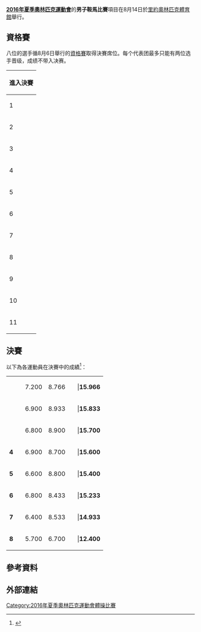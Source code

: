 {{NoteTA|G1=Sports}}
{{Infobox Olympic event
|event = 男子鞍馬
|games = 2016年夏季
|image =
|caption =
|venue = [[HSBC體育館|里約奧林匹克體育館]]
|date = 8月14日
|competitors = 8
|nations = 6
|gold = [[馬克斯·惠特洛克|馬克斯·惠特洛克]]
|goldNOC = GBR
|silver = [[路易斯·史密斯|路易斯·史密斯]]
|silverNOC = GBR
|bronze = [[亞歷山大·納多爾|亞歷山大·納多爾]]
|bronzeNOC = USA
|prev = [[2012年夏季奧林匹克運動會體操男子鞍馬比賽|2012]]
|next = [[2020年夏季奧林匹克運動會體操男子鞍馬比賽|2020]]
}}
{{2016年夏季奧林匹克運動會體操比賽}}
'''[[2016年夏季奧林匹克運動會|2016年夏季奧林匹克運動會]]'''的'''男子鞍馬比賽'''項目在8月14日於[[HSBC體育館|里約奧林匹克體育館]]舉行。

== 資格賽 ==
{{main|2016年夏季奧林匹克運動會體操男子資格賽#自由體操項目晉級者}}
八位的選手循8月6日舉行的[[2016年夏季奧林匹克運動會體操男子資格賽|資格賽]]取得決賽席位。每个代表团最多只能有两位选手晋级，成绩不带入决赛。
{| {{AG-score}}
!進入決賽
|-
|1||align=left|{{flagIOCathlete|[[馬克斯·惠特洛克|馬克斯·惠特洛克]]|GBR|2016年夏季}}
|7.100||8.700||||15.800||Q
|-
|2||align=left|{{flagIOCathlete|[[路易斯·史密斯|路易斯·史密斯]]|GBR|2016年夏季}}
|6.900||8.800||||15.700||Q
|-
|3||align=left|{{flagIOCathlete|[[西里爾·托馬遜|西里爾·托馬遜]]|FRA|2016年夏季}}
|6.900||8.750||||15.650||Q
|-
|4||align=left|{{flagIOCathlete|{{le|哈鲁吞·梅尔丁扬|Harutyun Merdinyan}}|ARM|2016年夏季}}
|6.700||8.883||||15.583||Q
|-
|5||align=left|{{flagIOCathlete|[[奥列格·维尔尼亚耶夫|奥列格·维尔尼亚耶夫]]|UKR|2016年夏季}}
|7.000||8.566||||15.566||Q
|-
|6||align=left|{{flagIOCathlete|[[尼古莱·库克先科夫|尼古莱·库克先科夫]]|RUS|2016年夏季}}
|6.700||8.683||||15.383||Q
|-
|7||align=left|{{flagIOCathlete|[[亞歷山大·納多爾|亞歷山大·納多爾]]|USA|2016年夏季}}
|6.600||8.766||||15.366||Q
|-
|8||align=left|{{flagIOCathlete|[[达维德·别利亚夫斯基|达维德·别利亚夫斯基]]|RUS|2016年夏季}}
|6.600||8.700||||15.300||Q
|-
|9||align=left|{{flagIOCathlete|{{le|维德·希德韦吉|Vid Hidvégi}}|HUN|2016年夏季}}
|6.400||8.833||||15.233||R1
|-
|10||align=left|{{flagIOCathlete|{{le|安德烈·利哈维茨基|Andrey Likhovitskiy}}|BLR|2016年夏季}}
|6.600||8.633||||15.233||R2
|-
|11||align=left|{{flagIOCathlete|[[林超攀|林超攀]]|CHN|2016年夏季}}
|6.300||8.733||||15.033||R3
|}

== 決賽 ==
以下為各運動員在決賽中的成績<ref>{{en}}{{cite web|title=Detailed Results - Artistic Gymnastics - Men's Pommel Horse - Final|url=https://smsprio2016-a.akamaihd.net/_odf-documents/G/A/GAM006100_Results_2016_08_14_bb34d761_caf1_4815_9de0_1422515b563d.pdf|website=rio2016.com|accessdate=2016-08-18|deadurl=yes|archiveurl=https://web.archive.org/web/20160920171952/https://smsprio2016-a.akamaihd.net/_odf-documents/G/A/GAM006100_Results_2016_08_14_bb34d761_caf1_4815_9de0_1422515b563d.pdf|archivedate=2016-09-20}}</ref>：
{| {{AG-score}}
|- style="background:#F7F6A8;"
|{{Gold1}}|| align="left" |{{flagIOCathlete|[[馬克斯·惠特洛克|馬克斯·惠特洛克]]|GBR|2016年夏季}}
|7.200||8.766|||||'''15.966'''
|- style="background:#DCE5E5;"
|{{Silver2}}|| align="left" |{{flagIOCathlete|[[路易斯·史密斯|路易斯·史密斯]]|GBR|2016年夏季}}
|6.900||8.933|||||'''15.833'''
|-  style="background:#FFDAB9;"
|{{Bronze3}}|| align="left" |{{flagIOCathlete|[[亞歷山大·納多爾|亞歷山大·納多爾]]|USA|2016年夏季}}
|6.800||8.900|||||'''15.700'''
|-
|'''4'''|| align="left" |{{flagIOCathlete|[[西里爾·托馬遜|西里爾·托馬遜]]|FRA|2016年夏季}}
|6.900||8.700|||||'''15.600'''
|-
|'''5'''|| align="left" |{{flagIOCathlete|[[达维德·别利亚夫斯基|达维德·别利亚夫斯基]]|RUS|2016年夏季}}
|6.600||8.800|||||'''15.400'''
|-
|'''6'''|| align="left" |{{flagIOCathlete|[[尼古莱·库克先科夫|尼古莱·库克先科夫]]|RUS|2016年夏季}}
|6.800||8.433|||||'''15.233'''
|-
|'''7'''|| align="left" |{{flagIOCathlete|{{le|哈鲁吞·梅尔丁扬|Harutyun Merdinyan}}|ARM|2016年夏季}}
|6.400||8.533|||||'''14.933'''
|-
|'''8'''|| align="left" |{{flagIOCathlete|[[奥列格·维尔尼亚耶夫|奥列格·维尔尼亚耶夫]]|UKR|2016年夏季}}
|5.700||6.700|||||'''12.400'''
|}

== 參考資料 ==
{{reflist}}

== 外部連結 ==

[[Category:2016年夏季奧林匹克運動會體操比賽|Category:2016年夏季奧林匹克運動會體操比賽]]